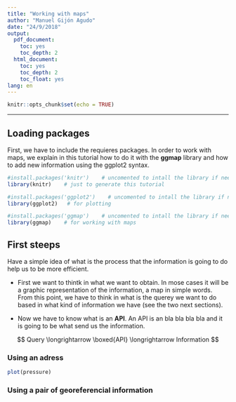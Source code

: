 ```yaml
---
title: "Working with maps"
author: "Manuel Gijón Agudo"
date: "24/9/2018"
output:
  pdf_document:
    toc: yes
    toc_depth: 2
  html_document:
    toc: yes
    toc_depth: 2
    toc_float: yes
lang: en 
---
```


```r
knitr::opts_chunk$set(echo = TRUE)
```

-----------------------------------------------------------

## Loading packages

First, we have to include the requieres packages. In order to work with maps, we explain in this tutorial how to do it with the **ggmap** library and how to add new information using the ggplot2 syntax.

```r
#install.packages('knitr')    # uncomented to intall the library if need it
library(knitr)    # just to generate this tutorial

#install.packages('ggplot2')    # uncomented to intall the library if need it
library(ggplot2)   # for plotting

#install.packages('ggmap')    # uncomented to intall the library if need it
library(ggmap)    # for working with maps
```


## First steeps

Have a simple idea of what is the process that the information is going to do help us to be more efficient.

* First we want to thintk in what we want to obtain. In mose cases it will be a graphic representation of the information, a map in simple words. From this point, we have to think in what is the querey we want to do based in what kind of information we have (see the two next sections).

* Now we have to know what is an **API**. An API is an bla bla bla bla and it is going to be what send us the information.


$$
Query \longrightarrow \boxed{API} \longrightarrow Information
$$

### Using an adress

```r
plot(pressure)
```


### Using a pair of georeferencial information

